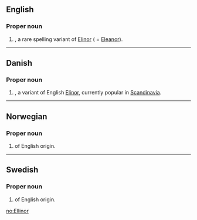 ==English==

===Proper noun===
{{infl|en|proper noun}}

# {{given name|female}}, a rare spelling variant of [[Elinor]] ( = [[Eleanor]]).

----

==Danish==

===Proper noun===
{{infl|da|proper noun}}

# {{given name|female|lang=da}}, a variant of English [[Elinor]], currently popular in [[Scandinavia]].

----

==Norwegian==

===Proper noun===
{{infl|no|proper noun}}

# {{given name|female|lang=no}} of English origin.

----

==Swedish==

===Proper noun===
{{infl|sv|proper noun}}

# {{given name|female|lang=sv}} of English origin.

[[no:Ellinor]]